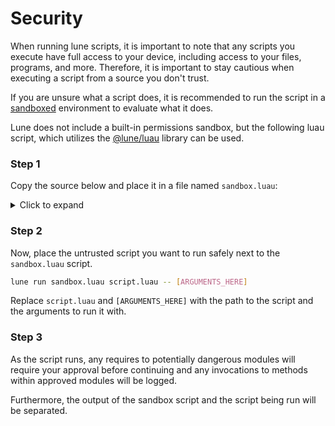 
# Security

When running lune scripts, it is important to note that any scripts you execute have full access to
your device, including access to your files, programs, and more. Therefore, it is important to stay
cautious when executing a script from a source you don't trust.

If you are unsure what a script does, it is recommended to run the script in a
[sandboxed](https://en.wikipedia.org/wiki/Sandbox_(computer_security)) environment to evaluate what
it does.

Lune does not include a built-in permissions sandbox, but the following luau script, which utilizes
the [@lune/luau](/api-reference/luau) library can be used.

<Steps>

### Step 1

Copy the source below and place it in a file named `sandbox.luau`:

<details>
<summary>Click to expand</summary>

```lua copy
local datetime = require("@lune/datetime")
local fs = require("@lune/fs")
local luau = require("@lune/luau")
local net = require("@lune/net")
local process = require("@lune/process")
local regex = require("@lune/regex")
local roblox = require("@lune/roblox")
local serde = require("@lune/serde")
local stdio = require("@lune/stdio")
local task = require("@lune/task")

local processArgs = table.clone(process.args)
local filePath: string = table.remove(processArgs, 1)
	or error("usage: lune run sandbox [SCRIPT_PATH] -- [ARGS]")

local DEFAULT_PRINT = print
local SANDBOXED_ENV = {
	debugName = filePath,
	environment = {
		require = nil,
		getfenv = nil,
		setfenv = nil,
		print = nil,
		warn = nil,
	},
}

local PROMPT_MSG_TMPL = `allow {SANDBOXED_ENV.debugName} to access %s?`
local DENIED_ERR_TMPL = `{SANDBOXED_ENV.debugName} tried to access disallowed library %s!`

local function discoverAndReadScript(filePath: string): string
	local scriptContents: string

	if fs.isFile(filePath) then
		scriptContents = fs.readFile(filePath)
		return scriptContents
	end

	if fs.isDir(filePath) then
		if fs.isFile(filePath .. "/init.luau") then
			scriptContents = fs.readFile(filePath .. "/init.luau")
		end

		if fs.isFile(filePath .. "/init.lua") then
			scriptContents = fs.readFile(filePath .. "init.lua")
		end
	end

	if scriptContents == nil then
		for _, ext in { ".luau", ".lua" } do
			local filePathExt = filePath .. ext
			if fs.isFile(filePathExt) then
				scriptContents = fs.readFile(filePathExt)
			end
		end

		if scriptContents == nil then
			error(`No such file or directory \`{filePath}\``)
		end
	end

	return scriptContents
end

local function sandboxGetfenv(): {}
	if table.isfrozen(SANDBOXED_ENV) then
		return SANDBOXED_ENV.environment
	end

	return {}
end

local function sandboxSetfenv(env: {}): never
	error("cannot call setfenv from sandbox")
end

local function sandboxPrint(...: any)
	DEFAULT_PRINT(`---- Output from {SANDBOXED_ENV.debugName} ----`)
	DEFAULT_PRINT(tostring(...))
	DEFAULT_PRINT(`---------------------------------------`)
end

local function constructProtectedMt<T>(library: T)
	return {
		__index = library,
		__tostring = function()
			return stdio.format(library)
		end,
	}
end

local SANDBOXED_LUNE_STD_LIB = {
	["@lune/fs"] = setmetatable({}, constructProtectedMt(fs)),
	["@lune/luau"] = setmetatable({}, constructProtectedMt(luau)),
	["@lune/process"] = setmetatable({}, constructProtectedMt(process)),
	["@lune/stdio"] = setmetatable({
		write = sandboxPrint,
		ewrite = sandboxPrint,
	}, constructProtectedMt(stdio)),
	["@lune/net"] = setmetatable({}, constructProtectedMt(net)),
	["@lune/roblox"] = setmetatable({
		getAuthCookie = function(...)
			local allowAuthCookie: boolean = stdio.prompt(
				"confirm",
				`allow {SANDBOXED_ENV.debugName} to access your .ROBLOSECURITY token?`
			)

			if allowAuthCookie then
				local getAuthCookie = require("@lune/roblox").getAuthCookie
				return getAuthCookie(...)
			end

			error(
				`{SANDBOXED_ENV.debugName} attempted to access .ROBLOSECURITY token even when denied`
			)
		end,
	}, constructProtectedMt(roblox)),
	["@lune/serde"] = serde,
	["@lune/task"] = task,
	["@lune/regex"] = regex,
	["@lune/datetime"] = datetime,
}

local function sandboxedRequire(path: string)
	local module = SANDBOXED_LUNE_STD_LIB[path]

	if module then
		local allowed: boolean = stdio.prompt("confirm", string.format(PROMPT_MSG_TMPL, path))

		if allowed then
			return module
		end

		error(string.format(DENIED_ERR_TMPL, path))
	else
		local contents = discoverAndReadScript(path)

		local evalChunk = luau.load(contents, SANDBOXED_ENV)
		return evalChunk()
	end
end

SANDBOXED_ENV.environment.require = sandboxedRequire
SANDBOXED_ENV.environment.getfenv = sandboxGetfenv
SANDBOXED_ENV.environment.setfenv = sandboxSetfenv
SANDBOXED_ENV.environment.print = sandboxPrint
SANDBOXED_ENV.environment.warn = sandboxPrint
luau.load(discoverAndReadScript(filePath), table.freeze(SANDBOXED_ENV))()
```

</details>

### Step 2

Now, place the untrusted script you want to run safely next to the `sandbox.luau` script.

```sh copy filename="Bash"
lune run sandbox.luau script.luau -- [ARGUMENTS_HERE]
```

Replace `script.luau` and `[ARGUMENTS_HERE]` with the path to the script and the arguments to run
it with.

### Step 3

As the script runs, any requires to potentially dangerous modules will require your approval
before continuing and any invocations to methods within approved modules will be logged.

Furthermore, the output of the sandbox script and the script being run will be separated.

</Steps>


